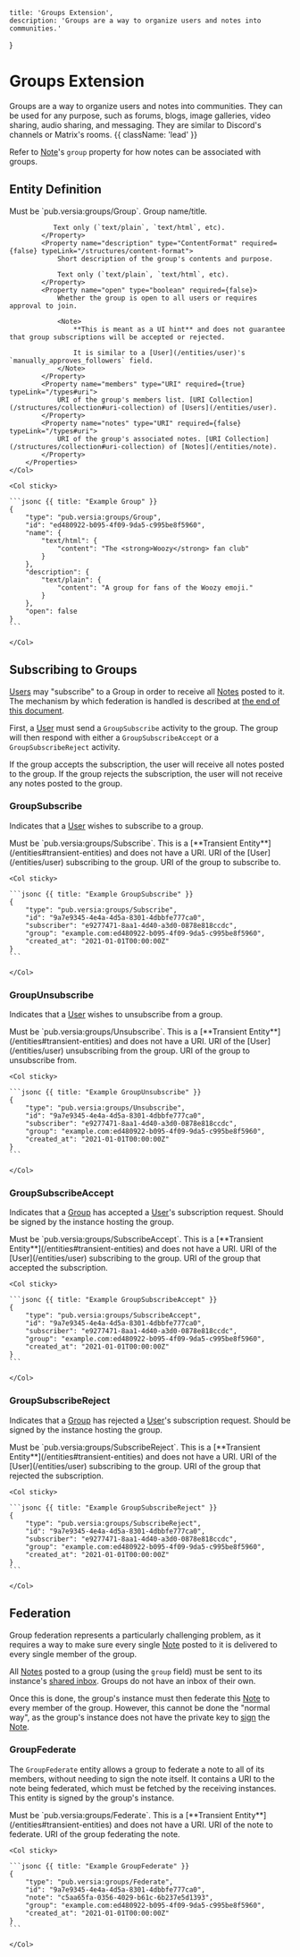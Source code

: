     title: 'Groups Extension',
    description: 'Groups are a way to organize users and notes into communities.'
}

# Groups Extension

Groups are a way to organize users and notes into communities. They can be used for any purpose, such as forums, blogs, image galleries, video sharing, audio sharing, and messaging. They are similar to Discord's channels or Matrix's rooms. {{ className: 'lead' }}

Refer to [Note](/entities/note#entity-definition)'s `group` property for how notes can be associated with groups.

## Entity Definition

<Row>
    <Col>
        <Properties name="Group">
            <Property name="type" type="string" required={true}>
                Must be `pub.versia:groups/Group`.
            </Property>
            <Property name="name" type="ContentFormat" required={false} typeLink="/structures/content-format">
               Group name/title.
               
               Text only (`text/plain`, `text/html`, etc).
            </Property>
            <Property name="description" type="ContentFormat" required={false} typeLink="/structures/content-format">
                Short description of the group's contents and purpose.
                
                Text only (`text/plain`, `text/html`, etc).
            </Property>
            <Property name="open" type="boolean" required={false}>
                Whether the group is open to all users or requires approval to join.

                <Note>
                    **This is meant as a UI hint** and does not guarantee that group subscriptions will be accepted or rejected.

                    It is similar to a [User](/entities/user)'s `manually_approves_followers` field.
                </Note>
            </Property>
            <Property name="members" type="URI" required={true} typeLink="/types#uri">
                URI of the group's members list. [URI Collection](/structures/collection#uri-collection) of [Users](/entities/user).
            </Property>
            <Property name="notes" type="URI" required={false} typeLink="/types#uri">
                URI of the group's associated notes. [URI Collection](/structures/collection#uri-collection) of [Notes](/entities/note).
            </Property>
        </Properties>
    </Col>

    <Col sticky>

    ```jsonc {{ title: "Example Group" }}
    {
        "type": "pub.versia:groups/Group",
        "id": "ed480922-b095-4f09-9da5-c995be8f5960",
        "name": {
            "text/html": {
                "content": "The <strong>Woozy</strong> fan club"
            }
        },
        "description": {
            "text/plain": {
                "content": "A group for fans of the Woozy emoji."
            }
        },
        "open": false
    }
    ```

    </Col>
</Row>

## Subscribing to Groups

[Users](/entities/user) may "subscribe" to a Group in order to receive all [Notes](/entities/note) posted to it. The mechanism by which federation is handled is described at [the end of this document](#federation).

First, a [User](/entities/user) must send a `GroupSubscribe` activity to the group. The group will then respond with either a `GroupSubscribeAccept` or a `GroupSubscribeReject` activity.

If the group accepts the subscription, the user will receive all notes posted to the group. If the group rejects the subscription, the user will not receive any notes posted to the group.

### GroupSubscribe

Indicates that a [User](/entities/user) wishes to subscribe to a group.

<Row>
    <Col>
        <Properties name="GroupSubscribe">
            <Property name="type" type="string" required={true}>
                Must be `pub.versia:groups/Subscribe`.
            </Property>
            <Property name="uri" type="null" required={false}>
                This is a [**Transient Entity**](/entities#transient-entities) and does not have a URI.
            </Property>
            <Property name="subscriber" type="URI" required={true} typeLink="/types#uri">
                URI of the [User](/entities/user) subscribing to the group.
            </Property>
            <Property name="group" type="URI" required={true} typeLink="/types#uri">
                URI of the group to subscribe to.
            </Property>
        </Properties>
    </Col>

    <Col sticky>

    ```jsonc {{ title: "Example GroupSubscribe" }}
    {
        "type": "pub.versia:groups/Subscribe",
        "id": "9a7e9345-4e4a-4d5a-8301-4dbbfe777ca0",
        "subscriber": "e9277471-8aa1-4d40-a3d0-0878e818ccdc",
        "group": "example.com:ed480922-b095-4f09-9da5-c995be8f5960",
        "created_at": "2021-01-01T00:00:00Z"
    }
    ```

    </Col>
</Row>

### GroupUnsubscribe

Indicates that a [User](/entities/user) wishes to unsubscribe from a group.

<Row>
    <Col>
        <Properties name="GroupUnsubscribe">
            <Property name="type" type="string" required={true}>
                Must be `pub.versia:groups/Unsubscribe`.
            </Property>
            <Property name="uri" type="null" required={false}>
                This is a [**Transient Entity**](/entities#transient-entities) and does not have a URI.
            </Property>
            <Property name="subscriber" type="URI" required={true} typeLink="/types#uri">
                URI of the [User](/entities/user) unsubscribing from the group.
            </Property>
            <Property name="group" type="URI" required={true} typeLink="/types#uri">
                URI of the group to unsubscribe from.
            </Property>
        </Properties>
    </Col>

    <Col sticky>

    ```jsonc {{ title: "Example GroupUnsubscribe" }}
    {
        "type": "pub.versia:groups/Unsubscribe",
        "id": "9a7e9345-4e4a-4d5a-8301-4dbbfe777ca0",
        "subscriber": "e9277471-8aa1-4d40-a3d0-0878e818ccdc",
        "group": "example.com:ed480922-b095-4f09-9da5-c995be8f5960",
        "created_at": "2021-01-01T00:00:00Z"
    }
    ```

    </Col>
</Row>

### GroupSubscribeAccept

Indicates that a [Group](#entity-definition) has accepted a [User](/entities/user)'s subscription request. Should be signed by the instance hosting the group.

<Row>
    <Col>
        <Properties name="GroupSubscribeAccept">
            <Property name="type" type="string" required={true}>
                Must be `pub.versia:groups/SubscribeAccept`.
            </Property>
            <Property name="uri" type="null" required={false}>
                This is a [**Transient Entity**](/entities#transient-entities) and does not have a URI.
            </Property>
            <Property name="subscriber" type="URI" required={true} typeLink="/types#uri">
                URI of the [User](/entities/user) subscribing to the group.
            </Property>
            <Property name="group" type="URI" required={true} typeLink="/types#uri">
                URI of the group that accepted the subscription.
            </Property>
        </Properties>
    </Col>

    <Col sticky>

    ```jsonc {{ title: "Example GroupSubscribeAccept" }}
    {
        "type": "pub.versia:groups/SubscribeAccept",
        "id": "9a7e9345-4e4a-4d5a-8301-4dbbfe777ca0",
        "subscriber": "e9277471-8aa1-4d40-a3d0-0878e818ccdc",
        "group": "example.com:ed480922-b095-4f09-9da5-c995be8f5960",
        "created_at": "2021-01-01T00:00:00Z"
    }
    ```

    </Col>
</Row>

### GroupSubscribeReject

Indicates that a [Group](#entity-definition) has rejected a [User](/entities/user)'s subscription request. Should be signed by the instance hosting the group.

<Row>
    <Col>
        <Properties name="GroupSubscribeReject">
            <Property name="type" type="string" required={true}>
                Must be `pub.versia:groups/SubscribeReject`.
            </Property>
            <Property name="uri" type="null" required={false}>
                This is a [**Transient Entity**](/entities#transient-entities) and does not have a URI.
            </Property>
            <Property name="subscriber" type="URI" required={true} typeLink="/types#uri">
                URI of the [User](/entities/user) subscribing to the group.
            </Property>
            <Property name="group" type="URI" required={true} typeLink="/types#uri">
                URI of the group that rejected the subscription.
            </Property>
        </Properties>
    </Col>

    <Col sticky>

    ```jsonc {{ title: "Example GroupSubscribeReject" }}
    {
        "type": "pub.versia:groups/SubscribeReject",
        "id": "9a7e9345-4e4a-4d5a-8301-4dbbfe777ca0",
        "subscriber": "e9277471-8aa1-4d40-a3d0-0878e818ccdc",
        "group": "example.com:ed480922-b095-4f09-9da5-c995be8f5960",
        "created_at": "2021-01-01T00:00:00Z"
    }
    ```

    </Col>
</Row>

## Federation

Group federation represents a particularly challenging problem, as it requires a way to make sure every single [Note](/entities/note) posted to it is delivered to every single member of the group.

All [Notes](/entities/note) posted to a group (using the `group` field) must be sent to its instance's [shared inbox](/federation#inboxes). Groups do not have an inbox of their own.

Once this is done, the group's instance must then federate this [Note](/entities/note) to every member of the group. However, this cannot be done the "normal way", as the group's instance does not have the private key to [sign](/signatures) the [Note](/entities/note).

### GroupFederate

The `GroupFederate` entity allows a group to federate a note to all of its members, without needing to sign the note itself. It contains a URI to the note being federated, which must be fetched by the receiving instances. This entity is signed by the group's instance.

<Row>
    <Col>
        <Properties name="GroupFederate">
            <Property name="type" type="string" required={true}>
                Must be `pub.versia:groups/Federate`.
            </Property>
            <Property name="uri" type="null" required={false}>
                This is a [**Transient Entity**](/entities#transient-entities) and does not have a URI.
            </Property>
            <Property name="note" type="URI" required={true} typeLink="/types#uri">
                URI of the note to federate.
            </Property>
            <Property name="group" type="URI" required={true} typeLink="/types#uri">
                URI of the group federating the note.
            </Property>
        </Properties>
    </Col>

    <Col sticky>

    ```jsonc {{ title: "Example GroupFederate" }}
    {
        "type": "pub.versia:groups/Federate",
        "id": "9a7e9345-4e4a-4d5a-8301-4dbbfe777ca0",
        "note": "c5aa65fa-0356-4029-b61c-6b237e5d1393",
        "group": "example.com:ed480922-b095-4f09-9da5-c995be8f5960",
        "created_at": "2021-01-01T00:00:00Z"
    }
    ```

    </Col>
</Row>